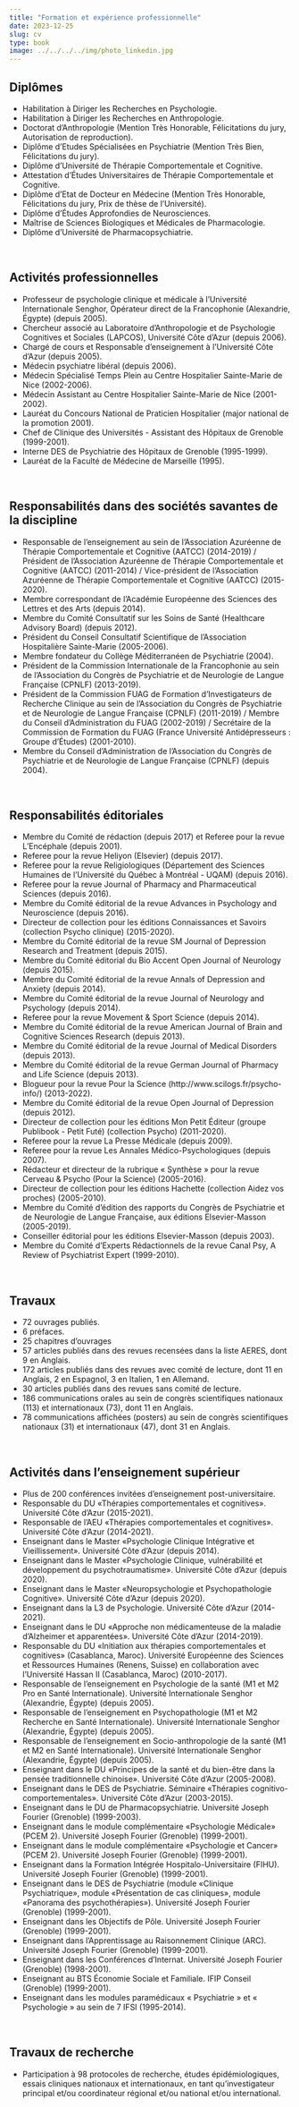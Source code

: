 ```yaml
---
title: "Formation et expérience professionnelle"
date: 2023-12-25
slug: cv  
type: book
image: ../../../../img/photo_linkedin.jpg
---
```


## Diplômes

- Habilitation à Diriger les Recherches en Psychologie.
- Habilitation à Diriger les Recherches en Anthropologie.
- Doctorat d’Anthropologie (Mention Très Honorable, Félicitations du jury, Autorisation de reproduction).
- Diplôme d’Etudes Spécialisées en Psychiatrie (Mention Très Bien, Félicitations du jury).
- Diplôme d’Université de Thérapie Comportementale et Cognitive.
- Attestation d’Études Universitaires de Thérapie Comportementale et Cognitive.
- Diplôme d’Etat de Docteur en Médecine (Mention Très Honorable, Félicitations du jury, Prix de thèse de l'Université).
- Diplôme d’Études Approfondies de Neurosciences.
- Maîtrise de Sciences Biologiques et Médicales de Pharmacologie.
- Diplôme d’Université de Pharmacopsychiatrie.

<br>

## Activités professionnelles

- Professeur de psychologie clinique et médicale à l’Université Internationale Senghor, Opérateur direct de la Francophonie (Alexandrie, Égypte) (depuis 2005).
- Chercheur associé au Laboratoire d'Anthropologie et de Psychologie Cognitives et Sociales (LAPCOS), Université Côte d’Azur (depuis 2006).
- Chargé de cours et Responsable d’enseignement à l’Université Côte d’Azur (depuis 2005).
- Médecin psychiatre libéral (depuis 2006).
- Médecin Spécialisé Temps Plein au Centre Hospitalier Sainte-Marie de Nice (2002-2006).
- Médecin Assistant au Centre Hospitalier Sainte-Marie de Nice (2001-2002).
- Lauréat du Concours National de Praticien Hospitalier (major national de la promotion 2001).
- Chef de Clinique des Universités - Assistant des Hôpitaux de Grenoble (1999-2001).
- Interne DES de Psychiatrie des Hôpitaux de Grenoble (1995-1999).
- Lauréat de la Faculté de Médecine de Marseille (1995).

<br>

## Responsabilités dans des sociétés savantes de la discipline

- Responsable de l’enseignement au sein de l’Association Azuréenne de Thérapie Comportementale et Cognitive (AATCC) (2014-2019) / Président de l’Association Azuréenne de Thérapie Comportementale et Cognitive (AATCC) (2011-2014) / Vice-président de l’Association Azuréenne de Thérapie Comportementale et Cognitive (AATCC) (2015-2020).
- Membre correspondant de l’Académie Européenne des Sciences des Lettres et des Arts (depuis 2014).
- Membre du Comité Consultatif sur les Soins de Santé (Healthcare Advisory Board) (depuis 2012).
- Président du Conseil Consultatif Scientifique de l’Association Hospitalière Sainte-Marie (2005-2006).
- Membre fondateur du Collège Méditerranéen de Psychiatrie (2004).
- Président de la Commission Internationale de la Francophonie au sein de l’Association du Congrès de Psychiatrie et de Neurologie de Langue Française (CPNLF) (2013-2019).
- Président de la Commission FUAG de Formation d'Investigateurs de Recherche Clinique au sein de l’Association du Congrès de Psychiatrie et de Neurologie de Langue Française (CPNLF) (2011-2019) / Membre du Conseil d’Administration du FUAG (2002-2019) / Secrétaire de la Commission de Formation du FUAG (France Université Antidépresseurs : Groupe d’Études) (2001-2010).
- Membre du Conseil d’Administration de l’Association du Congrès de Psychiatrie et de Neurologie de Langue Française (CPNLF) (depuis 2004).

<br>

## Responsabilités éditoriales

- Membre du Comité de rédaction (depuis 2017) et Referee pour la revue L’Encéphale (depuis 2001).
- Referee pour la revue Heliyon (Elsevier) (depuis 2017).
- Referee pour la revue Religiologiques (Département des Sciences Humaines de l’Université du Québec à Montréal - UQAM) (depuis 2016).
- Referee pour la revue Journal of Pharmacy and Pharmaceutical Sciences (depuis 2016).
- Membre du Comité éditorial de la revue Advances in Psychology and Neuroscience (depuis 2016).
- Directeur de collection pour les éditions Connaissances et Savoirs (collection Psycho clinique) (2015-2020).
- Membre du Comité éditorial de la revue SM Journal of Depression Research and Treatment (depuis 2015).
- Membre du Comité éditorial du Bio Accent Open Journal of Neurology (depuis 2015).
- Membre du Comité éditorial de la revue Annals of Depression and Anxiety (depuis 2014).
- Membre du Comité éditorial de la revue Journal of Neurology and Psychology (depuis 2014).
- Referee pour la revue Movement & Sport Science (depuis 2014).
- Membre du Comité éditorial de la revue American Journal of Brain and Cognitive Sciences Research (depuis 2013).
- Membre du Comité éditorial de la revue Journal of Medical Disorders (depuis 2013).
- Membre du Comité éditorial de la revue German Journal of Pharmacy and Life Science (depuis 2013).
- Blogueur pour la revue Pour la Science (http://www.scilogs.fr/psycho-info/) (2013-2022).
- Membre du Comité éditorial de la revue Open Journal of Depression (depuis 2012).
- Directeur de collection pour les éditions Mon Petit Éditeur (groupe Publibook - Petit Futé) (collection Psycho) (2011-2020).
- Referee pour la revue La Presse Médicale (depuis 2009).
- Referee pour la revue Les Annales Médico-Psychologiques (depuis 2007).
- Rédacteur et directeur de la rubrique « Synthèse » pour la revue Cerveau & Psycho (Pour la Science) (2005-2016).
- Directeur de collection pour les éditions Hachette (collection Aidez vos proches) (2005-2010).
- Membre du Comité d’édition des rapports du Congrès de Psychiatrie et de Neurologie de Langue Française, aux éditions Elsevier-Masson (2005-2019).
- Conseiller éditorial pour les éditions Elsevier-Masson (depuis 2003).
- Membre du Comité d’Experts Rédactionnels de la revue Canal Psy, A Review of Psychiatrist Expert (1999-2010).

<br>

## Travaux

- 72 ouvrages publiés.
- 6 préfaces.
- 25 chapitres d’ouvrages
- 57 articles publiés dans des revues recensées dans la liste AERES, dont 9 en Anglais.
- 172 articles publiés dans des revues avec comité de lecture, dont 11 en Anglais, 2 en Espagnol, 3 en Italien, 1 en Allemand.
- 30 articles publiés dans des revues sans comité de lecture.
- 186 communications orales au sein de congrès scientifiques nationaux (113) et internationaux (73), dont 11 en Anglais.
- 78 communications affichées (posters) au sein de congrès scientifiques nationaux (31) et internationaux (47), dont 31 en Anglais.

<br>

## Activités dans l’enseignement supérieur

- Plus de 200 conférences invitées d’enseignement post-universitaire.
- Responsable du DU «Thérapies comportementales et cognitives». Université Côte d'Azur (2015-2021).
- Responsable de l’AEU «Thérapies comportementales et cognitives». Université Côte d'Azur (2014-2021).
- Enseignant dans le Master «Psychologie Clinique Intégrative et Vieillissement». Université Côte d'Azur (depuis 2014).
- Enseignant dans le Master «Psychologie Clinique, vulnérabilité et développement du psychotraumatisme». Université Côte d'Azur (depuis 2020).
- Enseignant dans le Master «Neuropsychologie et Psychopathologie Cognitive». Université Côte d'Azur (depuis 2020).
- Enseignant dans la L3 de Psychologie. Université Côte d'Azur (2014-2021).
- Enseignant dans le DU «Approche non médicamenteuse de la maladie d’Alzheimer et apparentées». Université Côte d'Azur (2014-2019).
- Responsable du DU «Initiation aux thérapies comportementales et cognitives» (Casablanca, Maroc). Université Européenne des Sciences et Ressources Humaines (Renens, Suisse) en collaboration avec l’Université Hassan II (Casablanca, Maroc) (2010-2017).
- Responsable de l'enseignement en Psychologie de la santé (M1 et M2 Pro en Santé Internationale). Université Internationale Senghor (Alexandrie, Égypte) (depuis 2005).
- Responsable de l'enseignement en Psychopathologie (M1 et M2 Recherche en Santé Internationale). Université Internationale Senghor (Alexandrie, Égypte) (depuis 2005).
- Responsable de l'enseignement en Socio-anthropologie de la santé (M1 et M2 en Santé Internationale). Université Internationale Senghor (Alexandrie, Égypte) (depuis 2005).
- Enseignant dans le DU «Principes de la santé et du bien-être dans la pensée traditionnelle chinoise». Université Côte d’Azur (2005-2008).
- Enseignant dans le DES de Psychiatrie. Séminaire «Thérapies cognitivo-comportementales». Université Côte d'Azur (2003-2015).
- Enseignant dans le DU de Pharmacopsychiatrie. Université Joseph Fourier (Grenoble) (1999-2003).
- Enseignant dans le module complémentaire «Psychologie Médicale» (PCEM 2). Université Joseph Fourier (Grenoble) (1999-2001).
- Enseignant dans le module complémentaire «Psychologie et Cancer» (PCEM 2). Université Joseph Fourier (Grenoble) (1999-2001).
- Enseignant dans la Formation Intégrée Hospitalo-Universitaire (FIHU). Université Joseph Fourier (Grenoble) (1999-2001).
- Enseignant dans le DES de Psychiatrie (module «Clinique Psychiatrique», module «Présentation de cas cliniques», module «Panorama des psychothérapies»). Université Joseph Fourier (Grenoble) (1999-2001).
- Enseignant dans les Objectifs de Pôle. Université Joseph Fourier (Grenoble) (1999-2001).
- Enseignant dans l’Apprentissage au Raisonnement Clinique (ARC). Université Joseph Fourier (Grenoble) (1999-2001).
- Enseignant dans les Conférences d’Internat. Université Joseph Fourier (Grenoble) (1998-2001).
- Enseignant au BTS Économie Sociale et Familiale. IFIP Conseil (Grenoble) (1999-2001).
- Enseignant dans les modules paramédicaux « Psychiatrie » et « Psychologie » au sein de 7 IFSI (1995-2014).

<br>

## Travaux de recherche

- Participation à 98 protocoles de recherche, études épidémiologiques, essais cliniques nationaux et internationaux, en tant qu’investigateur principal et/ou coordinateur régional et/ou national et/ou international.
